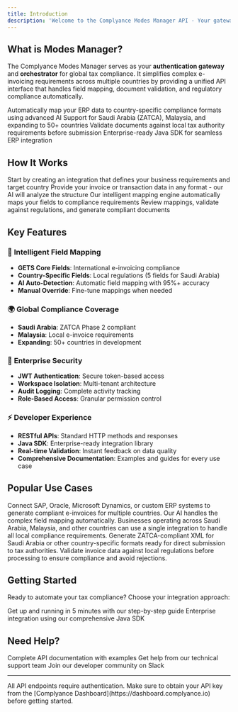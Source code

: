```yaml
---
title: Introduction
description: 'Welcome to the Complyance Modes Manager API - Your gateway to global tax compliance automation'
---
```


## What is Modes Manager?

The Complyance Modes Manager serves as your **authentication gateway** and **orchestrator** for global tax compliance. It simplifies complex e-invoicing requirements across multiple countries by providing a unified API interface that handles field mapping, document validation, and regulatory compliance automatically.

<CardGroup cols={2}>
  <Card
    title="AI-Powered Mapping"
    icon="brain"
    href="/concepts/field-mapping"
  >
    Automatically map your ERP data to country-specific compliance formats using advanced AI
  </Card>
  <Card
    title="Multi-Country Support"
    icon="globe"
    href="/concepts/document-types"
  >
    Support for Saudi Arabia (ZATCA), Malaysia, and expanding to 50+ countries
  </Card>
  <Card
    title="Real-time Validation"
    icon="shield"
    href="/api-reference/integrations/validate"
  >
    Validate documents against local tax authority requirements before submission
  </Card>
  <Card
    title="Java SDK Ready"
    icon="code"
    href="/sdk/installation"
  >
    Enterprise-ready Java SDK for seamless ERP integration
  </Card>
</CardGroup>

## How It Works

<Steps>
  <Step title="Create Integration">
    Start by creating an integration that defines your business requirements and target country
  </Step>
  <Step title="Upload Your Data">
    Provide your invoice or transaction data in any format - our AI will analyze the structure
  </Step>
  <Step title="AI Field Mapping">
    Our intelligent mapping engine automatically maps your fields to compliance requirements
  </Step>
  <Step title="Validate & Submit">
    Review mappings, validate against regulations, and generate compliant documents
  </Step>
</Steps>

## Key Features

### 🤖 **Intelligent Field Mapping**
- **GETS Core Fields**: International e-invoicing compliance
- **Country-Specific Fields**: Local regulations (5 fields for Saudi Arabia)
- **AI Auto-Detection**: Automatic field mapping with 95%+ accuracy
- **Manual Override**: Fine-tune mappings when needed

### 🌍 **Global Compliance Coverage**
- **Saudi Arabia**: ZATCA Phase 2 compliant
- **Malaysia**: Local e-invoice requirements
- **Expanding**: 50+ countries in development

### 🔐 **Enterprise Security**
- **JWT Authentication**: Secure token-based access
- **Workspace Isolation**: Multi-tenant architecture
- **Audit Logging**: Complete activity tracking
- **Role-Based Access**: Granular permission control

### ⚡ **Developer Experience**
- **RESTful APIs**: Standard HTTP methods and responses
- **Java SDK**: Enterprise-ready integration library
- **Real-time Validation**: Instant feedback on data quality
- **Comprehensive Documentation**: Examples and guides for every use case

## Popular Use Cases

<AccordionGroup>
  <Accordion title="ERP System Integration">
    Connect SAP, Oracle, Microsoft Dynamics, or custom ERP systems to generate compliant e-invoices for multiple countries. Our AI handles the complex field mapping automatically.
  </Accordion>

  <Accordion title="Multi-Country E-Invoicing">
    Businesses operating across Saudi Arabia, Malaysia, and other countries can use a single integration to handle all local compliance requirements.
  </Accordion>

  <Accordion title="Tax Authority Submission">
    Generate ZATCA-compliant XML for Saudi Arabia or other country-specific formats ready for direct submission to tax authorities.
  </Accordion>

  <Accordion title="Document Validation">
    Validate invoice data against local regulations before processing to ensure compliance and avoid rejections.
  </Accordion>
</AccordionGroup>

## Getting Started

Ready to automate your tax compliance? Choose your integration approach:

<CardGroup cols={2}>
  <Card
    title="Quick Start Guide"
    icon="rocket"
    href="/quickstart"
  >
    Get up and running in 5 minutes with our step-by-step guide
  </Card>
  <Card
    title="Java SDK Integration"
    icon="coffee"
    href="/sdk/installation"
  >
    Enterprise integration using our comprehensive Java SDK
  </Card>
</CardGroup>

## Need Help?

<CardGroup cols={3}>
  <Card
    title="API Reference"
    icon="book"
    href="/api-reference"
  >
    Complete API documentation with examples
  </Card>
  <Card
    title="Support"
    icon="circle-question"
    href="mailto:support@complyance.io"
  >
    Get help from our technical support team
  </Card>
  <Card
    title="Community"
    icon="users"
    href="https://slack.complyance.io"
  >
    Join our developer community on Slack
  </Card>
</CardGroup>

---

<Note>
All API endpoints require authentication. Make sure to obtain your API key from the [Complyance Dashboard](https://dashboard.complyance.io) before getting started.
</Note> 